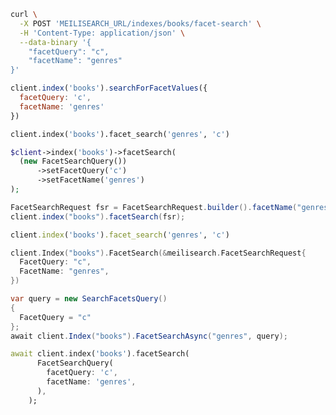 <CodeGroup>

```bash cURL
curl \
  -X POST 'MEILISEARCH_URL/indexes/books/facet-search' \
  -H 'Content-Type: application/json' \
  --data-binary '{
    "facetQuery": "c",
    "facetName": "genres"
}'
```

```javascript JS
client.index('books').searchForFacetValues({
  facetQuery: 'c',
  facetName: 'genres'
})
```

```python Python
client.index('books').facet_search('genres', 'c')
```

```php PHP
$client->index('books')->facetSearch(
  (new FacetSearchQuery())
      ->setFacetQuery('c')
      ->setFacetName('genres')
);
```

```java Java
FacetSearchRequest fsr = FacetSearchRequest.builder().facetName("genres").facetQuery("c").build();
client.index("books").facetSearch(fsr);
```

```ruby Ruby
client.index('books').facet_search('genres', 'c')
```

```go Go
client.Index("books").FacetSearch(&meilisearch.FacetSearchRequest{
  FacetQuery: "c",
  FacetName: "genres",
})
```

```csharp C#
var query = new SearchFacetsQuery()
{
  FacetQuery = "c"
};
await client.Index("books").FacetSearchAsync("genres", query);
```

```dart Dart
await client.index('books').facetSearch(
      FacetSearchQuery(
        facetQuery: 'c',
        facetName: 'genres',
      ),
    );
```
</CodeGroup>